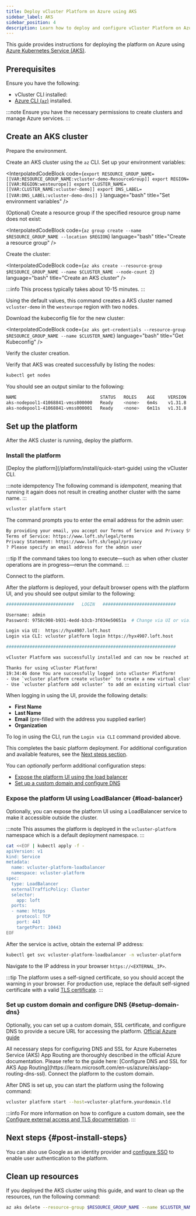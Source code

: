 ```yaml
---
title: Deploy vCluster Platform on Azure using AKS
sidebar_label: AKS
sidebar_position: 4
description: Learn how to deploy and configure vCluster Platform on Azure with AKS.
---
```







This guide provides instructions for deploying the platform on Azure using [Azure Kubernetes Service (AKS)](https://learn.microsoft.com/en-us/azure/aks/).

<!-- vale off -->
## Prerequisites

Ensure you have the following:
<BasePrerequisites />

- vCluster CLI installed: <InstallCli />
- [Azure CLI (`az`)](https://learn.microsoft.com/en-us/cli/azure/install-azure-cli?view=azure-cli-latest) installed.

:::note
Ensure you have the necessary permissions to create clusters and manage Azure services.
:::

## Create an AKS cluster

<Flow id="create-aks-cluster">

<Step>
Prepare the environment.

Create an AKS cluster using the `az` CLI. Set up your environment variables:

<InterpolatedCodeBlock
  code={`export RESOURCE_GROUP_NAME=[[VAR:RESOURCE_GROUP_NAME:vcluster-demo-ResourceGroup]]
export REGION=[[VAR:REGION:westeurope]]
export CLUSTER_NAME=[[VAR:CLUSTER_NAME:vcluster-demo]]
export DNS_LABEL=[[VAR:DNS_LABEL:vcluster-demo-dns]]
`}
  language="bash"
  title="Set environment variables"
/>
</Step>

<Step>
(Optional) Create a resource group if the specified resource group name does not exist:

<InterpolatedCodeBlock
  code={`az group create --name $RESOURCE_GROUP_NAME --location $REGION`}
  language="bash"
  title="Create a resource group"
/>
</Step>

<Step>
Create the cluster:

<InterpolatedCodeBlock
  code={`az aks create --resource-group $RESOURCE_GROUP_NAME --name $CLUSTER_NAME --node-count 2`}
  language="bash"
  title="Create an AKS cluster"
/>

  :::info
  This process typically takes about 10-15 minutes.
  :::

Using the default values, this command creates a AKS cluster named `vcluster-demo` in the `westeurope`
region with two nodes.

</Step>

<Step>
Download the kubeconfig file for the new cluster:

<InterpolatedCodeBlock
  code={`az aks get-credentials --resource-group $RESOURCE_GROUP_NAME --name $CLUSTER_NAME`}
  language="bash"
  title="Get Kubeconfig"
/>
</Step>

<Step>
Verify the cluster creation.

Verify that AKS was created successfully by listing the nodes:

```bash title="List cluster nodes"
kubectl get nodes
```

You should see an output similar to the following:

```bash title="Example output"
NAME                                STATUS   ROLES    AGE     VERSION
aks-nodepool1-41068841-vmss000000   Ready    <none>   6m4s    v1.31.8
aks-nodepool1-41068841-vmss000001   Ready    <none>   6m11s   v1.31.8
```

</Step>

</Flow>

## Set up the platform

After the AKS cluster is running, deploy the platform.

### Install the platform

<Flow>
<Step>
[Deploy the platform](/platform/install/quick-start-guide) using the vCluster CLI.

:::note idempotency
The following command is _idempotent_, meaning that running it again does
not result in creating another cluster with the same name.
:::

```bash title="Deploy the platform using vCluster CLI
vcluster platform start
```

The command prompts you to enter the email address for the admin user:

```bash title="Expected deployment output"
By providing your email, you accept our Terms of Service and Privacy Statement:
Terms of Service: https://www.loft.sh/legal/terms
Privacy Statement: https://www.loft.sh/legal/privacy
? Please specify an email address for the admin user
```

:::tip
If the command takes too long to execute—such as when other cluster operations are in progress—rerun the command.
:::

</Step>

<Step>
Connect to the platform.

After the platform is deployed, your default browser opens with the platform UI, and you should see output similar to the following:

```bash title="platform deployment output"
##########################   LOGIN   ############################

Username: admin
Password: 9758c908-b931-4edd-b3cb-3f034e50651a  # Change via UI or via: vcluster platform reset password

Login via UI:  https://hyx4907.loft.host
Login via CLI: vcluster platform login https://hyx4907.loft.host

#################################################################

vCluster Platform was successfully installed and can now be reached at: https://hyx4907.loft.host

Thanks for using vCluster Platform!
19:34:46 done You are successfully logged into vCluster Platform!
- Use `vcluster platform create vcluster` to create a new virtual cluster
- Use `vcluster platform add vcluster` to add an existing virtual cluster to a vCluster platform instance
```

When logging in using the UI, provide the following details:

- **First Name**
- **Last Name**
- **Email** (pre-filled with the address you supplied earlier)
- **Organization**

To log in using the CLI, run the `Login via CLI` command provided above.

This completes the basic platform deployment. For additional configuration and available features, see the [Next steps section](#post-install-steps).

You can _optionally_ perform additional configuration steps:

- [Expose the platform UI using the load balancer](#load-balancer)
- [Set up a custom domain and configure DNS](#setup-domain-dns)

</Step>
</Flow>

### Expose the platform UI using LoadBalancer {#load-balancer}

<Flow>
<Step>
Optionally, you can expose the platform UI using a LoadBalancer service to make it accessible outside the cluster.

:::note
This assumes the platform is deployed in the `vcluster-platform` namespace which is a
default deployment namespace.
:::

```bash
cat <<EOF | kubectl apply -f -
apiVersion: v1
kind: Service
metadata:
  name: vcluster-platform-loadbalancer
  namespace: vcluster-platform
spec:
  type: LoadBalancer
  externalTrafficPolicy: Cluster
  selector:
    app: loft
  ports:
  - name: https
    protocol: TCP
    port: 443
    targetPort: 10443
EOF

```

</Step>

<Step>
After the service is active, obtain the external IP address:

```bash
kubectl get svc vcluster-platform-loadbalancer -n vcluster-platform
```

Navigate to the IP address in your browser `https://<EXTERNAL_IP>`.

:::tip
The platform uses a self-signed certificate, so you should
accept the warning in your browser. For production use, replace the default self-signed certificate with a valid [TLS certificate](/platform/configure/domain#configure-tls).
:::

</Step>

</Flow>

### Set up custom domain and configure DNS {#setup-domain-dns}

Optionally, you can set up a custom domain, SSL certificate, and configure DNS to provide a secure URL for accessing the platform.
[Official Azure guide](https://learn.microsoft.com/en-us/azure/aks/app-routing-dns-ssl)

<Flow>
<Step>
All necessary steps for configuring DNS and SSL for Azure Kubernetes Service (AKS) App Routing are thoroughly described in the official Azure documentation.
Please refer to the guide here: [Configure DNS and SSL for AKS App Routing](https://learn.microsoft.com/en-us/azure/aks/app-routing-dns-ssl).
</Step>

<Step>
Connect the platform to the custom domain.

After DNS is set up, you can start the platform using the following command:

```bash
vcluster platform start --host=vcluster-platform.yourdomain.tld
```

:::info
For more information on how to configure a custom domain, see the [Configure external access and TLS documentation](/platform/configure/domain).
:::

</Step>
</Flow>

## Next steps {#post-install-steps}

<InstallNextSteps />

You can also use Google as an identity provider and [configure SSO](/platform/configure/single-sign-on/providers/google) to enable user authentication to the platform.

## Clean up resources

If you deployed the AKS cluster using this guide, and want to clean up the resources, run the
following command:

```bash title="Clean up resources"
az aks delete --resource-group $RESOURCE_GROUP_NAME --name $CLUSTER_NAME
```

